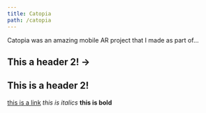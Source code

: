 ```yaml
---
title: Catopia
path: /catopia
---
```


Catopia was an amazing mobile AR project that I made as part of...

## This a header 2! -> <h2>This is a header 2!</h2>

[this is a link](www.google.com) *this is italics* **this is bold**